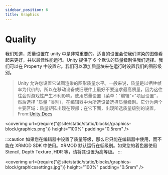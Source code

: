 ```yaml
---
sidebar_position: 6
title: Graphics
---
```


# Quality

我们知道，质量设置在 unity 中是非常重要的。适当的设置会使我们渲染的图像看起来更好，并以最佳性能运行。Unity 提供了 6 个默认的质量级别供我们选择。我们可以在 Property 中设置它。我们可以添加质量块来在运行时设置我们的图形级别。

> Unity 允许您设置它试图渲染的图形质量水平。一般来说，质量是以牺牲帧率为代价的，所以在移动设备或旧硬件上最好不要追求最高质量，因为这往往会对游戏性产生不利影响。使用质量设置（菜单："编辑">"项目设置"，然后选择 "质量 "类别），在编辑器中为所选设备选择质量级别。它分为两个主要区域：质量矩阵出现在顶部；在它下面，出现所选质量级别的设置。
> From:[Unity Docs](https://docs.unity3d.com/2020.3/Documentation/Manual/class-QualitySettings.html)

<coverimg
  url={require("@site/static/static/blocks/graphics-block/graphics.png")}
  height="100%"
  padding="0.5rem"
/>

:::caution
如果您在编辑器中设置了质量等级，那么它只能在编辑器中使用，而不能在 XRMOD SDK 中使用。XRMOD 默认运行在低级别。如果您的着色器使用 Stencil, Depth Texture ,HDR 等，请将其设置为高等级。
:::

<coverimg
  url={require("@site/static/static/blocks/graphics-block/graphicssettings.jpg")}
  height="100%"
  padding="0.5rem"
/>
